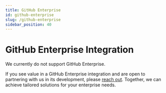 ```yaml
---
title: GitHub Enterprise
id: github-enterprise
slug: /github-enterprise
sidebar_position: 40
---
```


# GitHub Enterprise Integration

We currently do not support GitHub Enterprise.

If you see value in a GitHub Enterprise integration and are open to partnering with us in its development, please [reach out](contact-us). Together, we can achieve tailored solutions for your enterprise needs.
